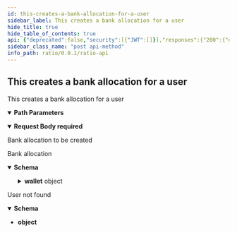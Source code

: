 ```yaml
---
id: this-creates-a-bank-allocation-for-a-user
sidebar_label: This creates a bank allocation for a user
hide_title: true
hide_table_of_contents: true
api: {"deprecated":false,"security":[{"JWT":[]}],"responses":{"200":{"description":"Bank allocation","content":{"application/json":{"schema":{"description":"","required":["id","createTime","updateTime","network","currency","value","type"],"type":"object","properties":{"id":{"description":"The unique identifier of the allocation","type":"string"},"createTime":{"description":"The time the allocation was created","type":"string"},"updateTime":{"description":"The time the allocation was last updated","type":"string"},"network":{"description":"The crypto network of the allocation","type":"string"},"currency":{"description":"The crypto currency of the allocation","type":"string"},"value":{"description":"The fiat value of the allocation","type":"string"},"type":{"description":"The type of the allocation","type":"string","enum":["PERCENTAGE","DOLLAR"]},"wallet":{"description":"","required":["id","createTime","updateTime","address","network"],"type":"object","properties":{"id":{"description":"The unique identifier of the wallet","type":"string"},"createTime":{"description":"The time the wallet was created","type":"string"},"updateTime":{"description":"The time the wallet was last updated","type":"string"},"address":{"description":"The address of the wallet","type":"string"},"name":{"description":"The nickname of the wallet","type":"string"},"network":{"description":"The crypto network of the wallet","type":"string"}}}}}}}},"404":{"description":"User not found","content":{"application/json":{"schema":{"type":"object"}}}}},"parameters":[{"name":"userId","in":"path","description":"User ID","required":true,"deprecated":false,"schema":{"type":"string"}}],"tags":["Bank"],"requestBody":{"content":{"application/json":{"schema":{"description":"","required":["currency","network","amount"],"type":"object","properties":{"currency":{"description":"The currency of the allocation","type":"string"},"network":{"description":"The crypto network of the allocation","type":"string"},"amount":{"description":"The fiat amount of the allocation","type":"string"},"walletAddress":{"description":"The wallet address of the allocation","type":"string"},"walletName":{"description":"The wallet name of the allocation","type":"string"},"walletId":{"description":"The existing wallet ID of the allocation","type":"string"}}}}},"description":"Bank allocation to be created","required":true},"description":"This creates a bank allocation for a user","method":"post","path":"/users/{userId}/bank/allocations","servers":[{"url":"http://localhost:3001","description":"Local server"}],"securitySchemes":{"JWT":{"type":"http","scheme":"bearer","bearerFormat":"JWT"}},"jsonRequestBodyExample":{"currency":"string","network":"string","amount":"string","walletAddress":"string","walletName":"string","walletId":"string"},"info":{"title":"Ratio API","description":"API endpoints and models for using the Ratio service","contact":{"name":"API Support","url":"https://help.ratio.me","email":"support@ratio.me"},"termsOfService":"http://developer.ratio.me/terms/","version":"0.0.1"},"postman":{"name":"This creates a bank allocation for a user","description":{"type":"text/plain"},"url":{"path":["users",":userId","bank","allocations"],"host":["{{baseUrl}}"],"query":[],"variable":[{"disabled":false,"description":{"content":"(Required) User ID","type":"text/plain"},"type":"any","value":"","key":"userId"}]},"header":[{"key":"Content-Type","value":"application/json"},{"key":"Accept","value":"application/json"}],"method":"POST","body":{"mode":"raw","raw":"\"\"","options":{"raw":{"language":"json"}}},"auth":{"type":"bearer","bearer":[{"type":"any","value":"<Bearer Token>","key":"token"}]}}}
sidebar_class_name: "post api-method"
info_path: ratio/0.0.1/ratio-api
---
```



## This creates a bank allocation for a user



This creates a bank allocation for a user

<details style={{"marginBottom":"1rem"}} data-collapsed={false} open={true}><summary style={{}}><strong>Path Parameters</strong></summary><div><ul><ParamsItem className={"paramsItem"} param={{"name":"userId","in":"path","description":"User ID","required":true,"deprecated":false,"schema":{"type":"string"}}}></ParamsItem></ul></div></details><MimeTabs><TabItem label={"application/json"} value={"application/json-schema"}><details style={{}} data-collapsed={false} open={true}><summary style={{"textAlign":"left"}}><strong>Request Body</strong><strong style={{"fontSize":"var(--ifm-code-font-size)","color":"var(--openapi-required)"}}> required</strong></summary><div style={{"textAlign":"left","marginLeft":"1rem"}}><div style={{"marginTop":"1rem","marginBottom":"1rem"}}>

Bank allocation to be created

</div></div><ul style={{"marginLeft":"1rem"}}><SchemaItem collapsible={false} name={"currency"} required={true} schemaDescription={"The currency of the allocation"} schemaName={"string"} qualifierMessage={undefined} defaultValue={undefined}></SchemaItem><SchemaItem collapsible={false} name={"network"} required={true} schemaDescription={"The crypto network of the allocation"} schemaName={"string"} qualifierMessage={undefined} defaultValue={undefined}></SchemaItem><SchemaItem collapsible={false} name={"amount"} required={true} schemaDescription={"The fiat amount of the allocation"} schemaName={"string"} qualifierMessage={undefined} defaultValue={undefined}></SchemaItem><SchemaItem collapsible={false} name={"walletAddress"} required={false} schemaDescription={"The wallet address of the allocation"} schemaName={"string"} qualifierMessage={undefined} defaultValue={undefined}></SchemaItem><SchemaItem collapsible={false} name={"walletName"} required={false} schemaDescription={"The wallet name of the allocation"} schemaName={"string"} qualifierMessage={undefined} defaultValue={undefined}></SchemaItem><SchemaItem collapsible={false} name={"walletId"} required={false} schemaDescription={"The existing wallet ID of the allocation"} schemaName={"string"} qualifierMessage={undefined} defaultValue={undefined}></SchemaItem></ul></details></TabItem></MimeTabs><div><ApiTabs><TabItem label={"200"} value={"200"}><div>

Bank allocation

</div><div><MimeTabs groupId={"mime-type"}><TabItem label={"application/json"} value={"application/json"}><SchemaTabs groupId={"schema-tabs"}><TabItem label={"Schema"} value={"Schema"}><details style={{}} data-collapsed={false} open={true}><summary style={{"textAlign":"left"}}><strong>Schema</strong></summary><div style={{"textAlign":"left","marginLeft":"1rem"}}></div><ul style={{"marginLeft":"1rem"}}><SchemaItem collapsible={false} name={"id"} required={false} schemaDescription={"The unique identifier of the allocation"} schemaName={"string"} qualifierMessage={undefined} defaultValue={undefined}></SchemaItem><SchemaItem collapsible={false} name={"createTime"} required={false} schemaDescription={"The time the allocation was created"} schemaName={"string"} qualifierMessage={undefined} defaultValue={undefined}></SchemaItem><SchemaItem collapsible={false} name={"updateTime"} required={false} schemaDescription={"The time the allocation was last updated"} schemaName={"string"} qualifierMessage={undefined} defaultValue={undefined}></SchemaItem><SchemaItem collapsible={false} name={"network"} required={false} schemaDescription={"The crypto network of the allocation"} schemaName={"string"} qualifierMessage={undefined} defaultValue={undefined}></SchemaItem><SchemaItem collapsible={false} name={"currency"} required={false} schemaDescription={"The crypto currency of the allocation"} schemaName={"string"} qualifierMessage={undefined} defaultValue={undefined}></SchemaItem><SchemaItem collapsible={false} name={"value"} required={false} schemaDescription={"The fiat value of the allocation"} schemaName={"string"} qualifierMessage={undefined} defaultValue={undefined}></SchemaItem><SchemaItem collapsible={false} name={"type"} required={false} schemaDescription={"The type of the allocation"} schemaName={"string"} qualifierMessage={"**Possible values:** [`PERCENTAGE`, `DOLLAR`]"} defaultValue={undefined}></SchemaItem><SchemaItem collapsible={true} className={"schemaItem"}><details style={{}}><summary style={{}}><strong>wallet</strong><span style={{"opacity":"0.6"}}> object</span></summary><div style={{"marginLeft":"1rem"}}><SchemaItem collapsible={false} name={"id"} required={false} schemaDescription={"The unique identifier of the wallet"} schemaName={"string"} qualifierMessage={undefined} defaultValue={undefined}></SchemaItem><SchemaItem collapsible={false} name={"createTime"} required={false} schemaDescription={"The time the wallet was created"} schemaName={"string"} qualifierMessage={undefined} defaultValue={undefined}></SchemaItem><SchemaItem collapsible={false} name={"updateTime"} required={false} schemaDescription={"The time the wallet was last updated"} schemaName={"string"} qualifierMessage={undefined} defaultValue={undefined}></SchemaItem><SchemaItem collapsible={false} name={"address"} required={false} schemaDescription={"The address of the wallet"} schemaName={"string"} qualifierMessage={undefined} defaultValue={undefined}></SchemaItem><SchemaItem collapsible={false} name={"name"} required={false} schemaDescription={"The nickname of the wallet"} schemaName={"string"} qualifierMessage={undefined} defaultValue={undefined}></SchemaItem><SchemaItem collapsible={false} name={"network"} required={false} schemaDescription={"The crypto network of the wallet"} schemaName={"string"} qualifierMessage={undefined} defaultValue={undefined}></SchemaItem></div></details></SchemaItem></ul></details></TabItem><TabItem label={"Example (from schema)"} value={"Example (from schema)"}><ResponseSamples responseExample={"{\n  \"id\": \"string\",\n  \"createTime\": \"string\",\n  \"updateTime\": \"string\",\n  \"network\": \"string\",\n  \"currency\": \"string\",\n  \"value\": \"string\",\n  \"type\": \"PERCENTAGE\",\n  \"wallet\": {\n    \"id\": \"string\",\n    \"createTime\": \"string\",\n    \"updateTime\": \"string\",\n    \"address\": \"string\",\n    \"name\": \"string\",\n    \"network\": \"string\"\n  }\n}"} language={"json"}></ResponseSamples></TabItem></SchemaTabs></TabItem></MimeTabs></div></TabItem><TabItem label={"404"} value={"404"}><div>

User not found

</div><div><MimeTabs groupId={"mime-type"}><TabItem label={"application/json"} value={"application/json"}><SchemaTabs groupId={"schema-tabs"}><TabItem label={"Schema"} value={"Schema"}><details style={{}} data-collapsed={false} open={true}><summary style={{"textAlign":"left"}}><strong>Schema</strong></summary><div style={{"textAlign":"left","marginLeft":"1rem"}}></div><ul style={{"marginLeft":"1rem"}}><li><div><strong>object</strong></div></li></ul></details></TabItem><TabItem label={"Example (from schema)"} value={"Example (from schema)"}><ResponseSamples responseExample={"{}"} language={"json"}></ResponseSamples></TabItem></SchemaTabs></TabItem></MimeTabs></div></TabItem></ApiTabs></div>